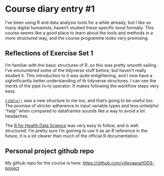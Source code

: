 
# Course diary entry #1

I've been using R and data analysis tools for a while already, but I like so many digital humanists, haven't studied these specific toosl formally. This course seems like a good place to learn about the tools and methods in a more structured way, and the course programme looks very promising.

## Reflections of Exercise Set 1

I'm familiar with the basic structures of R ,so this was pretty smooth sailing. I've encountered some of the  tidyverse stuff before, but haven't really studied it. This introduction to it was quite enlightening, and I now have a sighnificantly better understanding of th tidyverse structures. I can see the merits of the pipe (`%>%`) operator: It makes following the workflow steps very easy.

[`tibble()`](https://tibble.tidyverse.org/) was a new structure to me too, and that's going to be useful too. The promise of stricter adherence to input variable types and less unhelpful "help" when compared to dataframes sounds like a way to avoid a lot headaches.

The [R for Health Data Science](https://argoshare.is.ed.ac.uk/healthyr_book/) was very easy to follow, and is well structured. I'm pretty sure I'm goinmg to use it as an R reference in the future, it is a lot clearer than much of the official R documentation.

## Personal project github repo

My github repo for the course is here: [https://github.com/villevaara/IODS-project](https://github.com/villevaara/IODS-project)
